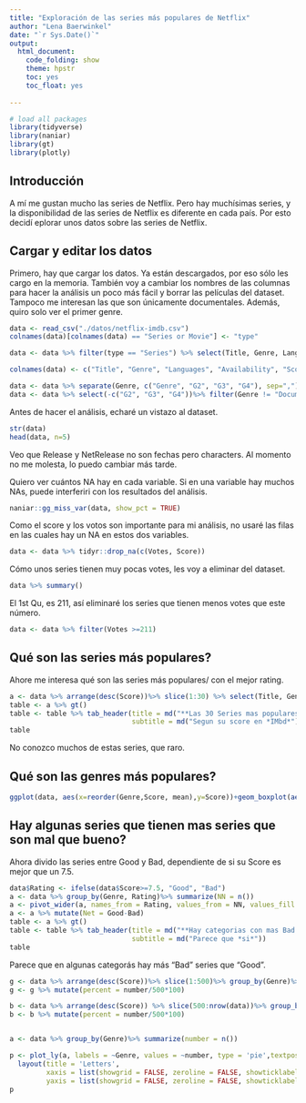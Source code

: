 ---
title: "Exploración de las series más populares de Netflix"
author: "Lena Baerwinkel"
date: "`r Sys.Date()`"
output: 
  html_document:
    code_folding: show
    theme: hpstr
    toc: yes
    toc_float: yes
    
---

```{r setup, include=FALSE}
# load all packages
library(tidyverse)
library(naniar)
library(gt)
library(plotly)
```
## Introducción

A mí me gustan mucho las series de Netflix. Pero hay muchísimas series, y la disponibilidad de las series de Netflix es diferente en cada país. Por esto decidí eplorar unos datos sobre las series de Netflix.

## Cargar y editar los datos

Primero, hay que cargar los datos. Ya están descargados, por eso sólo les cargo en la memoria.
También voy a cambiar los nombres de las columnas para hacer la análisis un poco más fácil y borrar las películas del dataset. Tampoco me interesan las que son únicamente documentales. Además, quiro solo ver el primer genre. 
```{r, include = FALSE}
data <- read_csv("./datos/netflix-imdb.csv")
colnames(data)[colnames(data) == "Series or Movie"] <- "type"

data <- data %>% filter(type == "Series") %>% select(Title, Genre, Languages, `Country Availability`, `IMDb Score`, `IMDb Votes`, `Release Date`, `Netflix Release Date`) 

colnames(data) <- c("Title", "Genre", "Languages", "Availability", "Score", "Votes", "Release", "NetRelease")

data <- data %>% separate(Genre, c("Genre", "G2", "G3", "G4"), sep=",")
data <- data %>% select(-c("G2", "G3", "G4"))%>% filter(Genre != "Documentary")

```

Antes de hacer el análisis, echaré un vistazo al dataset.
```{r}
str(data)
head(data, n=5)
```
Veo que Release y NetRelease no son fechas pero characters. Al momento no me molesta, lo puedo cambiar más tarde.



Quiero ver cuántos NA hay en cada variable. Si en una variable hay muchos NAs, puede interferiri con los resultados del análisis.
```{r}
naniar::gg_miss_var(data, show_pct = TRUE)
```
Como el score y los votos son importante para mi análisis, no usaré las filas en las cuales hay un NA en estos dos variables.

```{r}
data <- data %>% tidyr::drop_na(c(Votes, Score))
```


Cómo unos series tienen muy pocas votes, les voy a eliminar del dataset.
```{r}
data %>% summary()
```
El 1st Qu, es 211, así eliminaré los series que tienen menos votes que este número. 

```{r}
data <- data %>% filter(Votes >=211)
```


## Qué son las series más populares?

Ahore me interesa qué son las series más populares/ con el mejor rating.
```{r}
a <- data %>% arrange(desc(Score))%>% slice(1:30) %>% select(Title, Genre, Score)
table <- a %>% gt()
table <- table %>% tab_header(title = md("**Las 30 Series mas populares**"), 
                              subtitle = md("Segun su score en *IMbd*")) 
table
```
No conozco muchos de estas series, que raro.

## Qué son las genres más populares?

```{r}
ggplot(data, aes(x=reorder(Genre,Score, mean),y=Score))+geom_boxplot(aes(fill=Genre))+coord_flip()+geom_jitter(width=0.15, alpha = 1/3, color = "darkgreen")+labs(title="Las diferentes genres ordenado por la media del Score", x="Score", y="Genre")
```

## Hay algunas series que tienen mas series que son mal que bueno?


Ahora divido las series entre Good y Bad, dependiente de si su Score es mejor que un 7.5.



```{r}
data$Rating <- ifelse(data$Score>=7.5, "Good", "Bad")
a <- data %>% group_by(Genre, Rating)%>% summarize(NN = n())
a <- pivot_wider(a, names_from = Rating, values_from = NN, values_fill = 0)
a <- a %>% mutate(Net = Good-Bad)
table <- a %>% gt()
table <- table %>% tab_header(title = md("**Hay categorias con mas Bad series que Good?**"), 
                              subtitle = md("Parece que *si*")) 
table
```
Parece que en algunas categorás hay más "Bad" series que "Good".



```{r}
g <- data %>% arrange(desc(Score))%>% slice(1:500)%>% group_by(Genre)%>% summarize(number = n())
g <- g %>% mutate(percent = number/500*100)

b <- data %>% arrange(desc(Score)) %>% slice(500:nrow(data))%>% group_by(Genre)%>% summarize(number = n())
b <- b %>% mutate(percent = number/500*100)



```




```{r}
a <- data %>% group_by(Genre)%>% summarize(number = n())

p <- plot_ly(a, labels = ~Genre, values = ~number, type = 'pie',textposition = 'outside',textinfo = 'label+percent') %>%
  layout(title = 'Letters',
         xaxis = list(showgrid = FALSE, zeroline = FALSE, showticklabels = FALSE),
         yaxis = list(showgrid = FALSE, zeroline = FALSE, showticklabels = FALSE))
p
```



